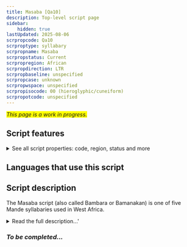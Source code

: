 ```yaml
---
title: Masaba [Qa10]
description: Top-level script page
sidebar:
    hidden: true
lastUpdated: 2025-08-06
scrpropcode: Qa10
scrproptype: syllabary
scrpropname: Masaba
scrpropstatus: Current
scrpropregion: African
scrpropdirection: LTR
scrpropbaseline: unspecified
scrpropcase: unknown
scrpropwspace: unspecified
scrpropisocode: 00 (hieroglyphic/cuneiform)
scrpropotcode: unspecified
---
```


<span style='background-color:yellow'>_This page is a work in progress._</span>


## Script features

<details>
<summary> See all script properties: code, region, status and more</summary>
<ScriptInfo />
</details>

## Languages that use this script

<WsList script='Qa10' wsMax='5' />

## Script description

The Masaba script (also called Bambara or Bamanakan) is one of five Mande syllabaries used in West Africa.

<details><summary>Read the full description...'</summary>_Not yet available._</details>

### _To be completed..._

